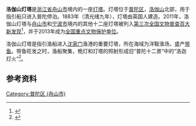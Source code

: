{{文物保护单位
| 级别 = 全国
| 名称 = [[浙东沿海灯塔|浙东沿海灯塔]]
| 子项 = 洛伽山灯塔
| 图片 = 
| 编号 = 7-1981-5-005
| 并入项目 = [[花鸟灯塔|花鸟灯塔]]
| 并入编号 = 5-0518-6-005
| 坐标 = {{coord|29|58|28.5|N|122|26|52.6|E|display=inline|type:lighthouse}}
| 分类 = 近现代重要史迹及代表性建筑
| 时代 = [[中華民國|民国]]
| 所在 = [[浙江省|浙江省]][[舟山市|舟山市]][[普陀区_(舟山市)|普陀区]]
| 登录 = 2013年5月3日
| Cat = 浙东沿海灯塔
}}
'''洛伽山灯塔'''是[[浙江省|浙江省]][[舟山市|舟山市]]境内的一座[[灯塔|灯塔]]。灯塔位于[[普陀区_(舟山市)|普陀区]]，[[洛伽山|洛伽山]]北部，用于指引船只进入普陀停泊。1883年（清光绪九年），灯塔由英国人建造。2011年，洛伽山灯塔与[[舟山市|舟山市]]和[[宁波市|宁波市]]境内的其他十二座灯塔被列入[[第三次全国文物普查百大新发现|第三次全国文物普查百大新发现]]<ref>{{cite web|url=http://www.zhhb.net/2011/content_detail.php?classid=354&subclassid=365&id=7|title=洛伽灯塔|publisher=上海海事局宁波航标处|accessdate=2013-05-16|deadurl=yes|archiveurl=https://web.archive.org/web/20160304093841/http://www.zhhb.net/2011/content_detail.php?classid=354&subclassid=365&id=7|archivedate=2016-03-04}}</ref>，并于2013年成为[[全国重点文物保护单位|全国重点文物保护单位]]。

洛伽山灯塔是指引渔船进入[[沈家门|沈家门]]渔港的重要灯塔，所在海域为洋鞍渔场，盛产[[带鱼|带鱼]]。带鱼旺发之时，渔船聚集，桅灯和灯塔的照射形成旧“普陀十二景”中的“洛迦灯火”<ref>{{cite web|url=http://www.putuoshan.gov.cn/Detail/71/109989.html|title=普陀山新增2处“国保”级文物保护单位|publisher=普陀山风景名胜管理委员会|date=2013-05-09|accessdate=2013-05-16}}{{dead link|date=2018年3月 |bot=InternetArchiveBot |fix-attempted=yes }}</ref>。

== 参考资料 ==
{{reflist}}

{{浙东沿海灯塔}}
{{浙江全国重点文物保护单位}}
{{全国重点文物保护单位小作品}}

[[Category:普陀区_(舟山市)|Category:普陀区 (舟山市)]]